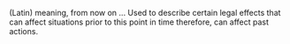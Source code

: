{{Copy to Wiktionary}}

(Latin) meaning, from now on ... Used to describe certain legal effects that can affect situations prior to this point in time therefore, can affect past actions.


{{stub}}